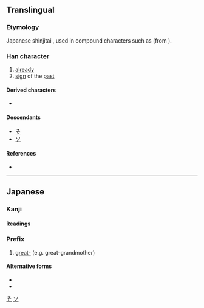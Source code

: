 {{also|曾}}
{{character info/new}}
==Translingual==
{{ja-forms|曽|[[曾]]|[[曾]]}}

===Etymology===
Japanese shinjitai {{Han simp|曾}}, used in compound characters such as {{lang|ja|[[増]]}} (from {{lang|und|sc=Hani|増}}).

===Han character===
{{Han char|rn=72|rad=日|as=07|sn=11|four=|canj=CWA,XCWA|ids=⿳丷田日}}

# [[already]]
# [[sign]] of the [[past]]

====Derived characters====
* {{lang|ja|[[僧]] [[憎]] [[増]] [[層]] [[噌]]}} {{qualifier|Japanese shinjitai}}

====Descendants====
* [[そ]]
* [[ソ]]

====References====
* {{Han ref|kx=0503.021|hdz=21514.061|uh=66FD|ud=26365}}

[[Category:Han characters from which hiragana were derived|そ]]

----

==Japanese==
{{ja-kanji forms|曽|曾}}

===Kanji===
{{ja-kanji|grade=c|rs=日07|kyu=曾}}

====Readings====
{{ja-readings
|on=ぞ, そう, そ
|kun=かつ-て, すなわ-ち
}}

===Prefix===
{{ja-pos|そう|prefix}}

# [[great-]] (e.g. great-grandmother)

====Alternative forms====
{{attention|ja|what?? (04:27, 21 September 2017 (UTC))}}
* {{l|ja|ひい}}
* {{l|ja|ひ}}

[[Category:Han characters from which katakana were derived|ソ]]